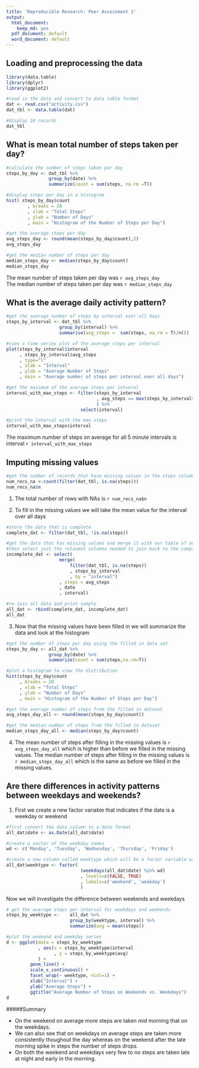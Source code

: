 ```yaml
---
title: 'Reproducible Research: Peer Assessment 1'
output:
  html_document:
    keep_md: yes
  pdf_document: default
  word_document: default
---
```



## Loading and preprocessing the data

```r
library(data.table)
library(dplyr)
library(ggplot2)
```

```r
#read in the data and convert to data table format
dat <- read.csv("activity.csv")
dat_tbl <- data.table(dat)

#display 10 records
dat_tbl
```

## What is mean total number of steps taken per day?

```r

#calculate the number of steps taken per day
steps_by_day <- dat_tbl %>%
                group_by(date) %>%
                summarize(count = sum(steps, na.rm =T))

#display steps per day in a histogram
hist( steps_by_day$count
        , breaks = 20
        , xlab = "Total Steps"
        , ylab = "Number of Days"
        , main = "Histogram of the Number of Steps per Day")

#get the average steps per day
avg_steps_day <- round(mean(steps_by_day$count),2)
avg_steps_day

#get the median number of steps per day
median_steps_day <- median(steps_by_day$count)
median_steps_day

```

The mean number of steps taken per day was `r avg_steps_day`  
The median number of steps taken per day was `r median_steps_day`


## What is the average daily activity pattern?

```r

#get the average number of steps by interval over all days
steps_by_interval <- dat_tbl %>%
                    group_by(interval) %>%
                    summarise(avg_steps =  sum(steps, na.rm = T)/n())

#view a time series plot of the average steps per interval
plot(steps_by_interval$interval
     , steps_by_interval$avg_steps
     , type="l"
     , xlab = "Interval"
     , ylab = "Average Number of Steps"
     , main = "Average number of steps per interval over all days")

#get the maximum of the average steps per intveral 
interval_with_max_steps <- filter(steps_by_interval
                                  , avg_steps == max(steps_by_interval$avg_steps)
                                  ) %>%
                            select(interval)

#print the interval with the max steps
interval_with_max_steps$interval

```

The maximum number of steps on average for all 5 minute intervals is interval `r interval_with_max_steps`



## Imputing missing values

```r
#get the number of records that have missing values in the steps column
num_recs_na <-count(filter(dat_tbl, is.na(steps)))
num_recs_na$n

```
1. The total number of rows with NAs is `r num_recs_na$n`  

2. To fill in the missing values we will take the mean value for the interval over all days

```r

#store the data that is complete
complete_dat <- filter(dat_tbl, !is.na(steps))

#get the data that has missing values and merge it with our table of average number of steps per interval
#then select just the relavent columns needed to join back to the complete data
incomplete_dat <- select(
                    merge(
                        filter(dat_tbl, is.na(steps)) 
                        , steps_by_interval
                        , by = "interval")
                    , steps = avg_steps
                    , date
                    , interval)

#re-join all data and print sample
all_dat <- rbind(complete_dat, incomplete_dat) 
all_dat 

```
3. Now that the missing values have been filled in we will summarize the data and look at the histogram

```r

#get the number of steps per day using the filled in data set
steps_by_day <- all_dat %>%
                group_by(date) %>%
                summarize(count = sum(steps,na.rm=T))

#plot a histogram to view the distribution       
hist(steps_by_day$count
     , breaks = 20
     , xlab = "Total Steps"
     , ylab = "Number of Days"
     , main = "Histogram of the Number of Steps per Day")

#get the average number of steps from the filled in dataset
avg_steps_day_all <- round(mean(steps_by_day$count))

#get the median number of steps from the filled in dataset
median_steps_day_all <- median(steps_by_day$count)

```
4. The mean number of steps after filling in the missing values is `r avg_steps_day_all` which is higher than before we filled in the missing values.
The median number of steps after filling in the missing values is `r median_steps_day_all` which is the same as before we filled in the missing values.


## Are there differences in activity patterns between weekdays and weekends?

1. First we create a new factor variable that indicates if the date is a weekday or weekend

```r
#first convert the date column to a date format
all_dat$date <- as.Date(all_dat$date)

#create a vector of the weekday names
wd <- c('Monday', 'Tuesday', 'Wednesday', 'Thursday', 'Friday')

#create a new column called weektype which will be a factor variable with the values weekend and weekday
all_dat$weektype <- factor(
                            (weekdays(all_dat$date) %in% wd)
                            , levels=c(FALSE, TRUE)
                            , labels=c('weekend', 'weekday')
                            ) 
```

Now we will investigate the difference between weekends and weekdays

```r

# get the average steps per interval for weekdays and weekends
steps_by_weektype <-    all_dat %>%
                        group_by(weektype, interval) %>%
                        summarize(avg = mean(steps))

#plot the weekend and weekday series
d <- ggplot(data = steps_by_weektype
            , aes(x = steps_by_weektype$interval 
                  , y = steps_by_weektype$avg)
            ) +
         geom_line() +
         scale_x_continuous() +
         facet_wrap(~ weektype, ncol=1) +
         xlab("Interval") +
         ylab("Average Steps") +
         ggtitle("Average Number of Steps on Weekends vs. Weekdays")
d

```

#####Summary

- On the weekend on average more steps are taken mid morning that on the weekdays.    
- We can also see that on weekdays on average steps are taken more consistently thoughout the day whereas on the weekend after the late morning spike in steps the number of steps drops.     
- On both the weekend and weekdays very few to no steps are taken late at night and early in the morning. 

